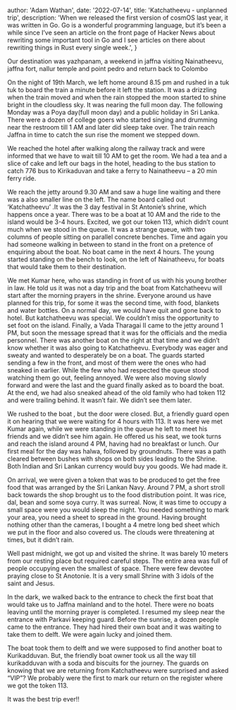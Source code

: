 
  author: 'Adam Wathan',
  date: '2022-07-14',
  title: 'Katchatheevu - unplanned trip',
  description:
    'When we released the first version of cosmOS last year, it was written in Go. Go is a wonderful programming language, but it’s been a while since I’ve seen an article on the front page of Hacker News about rewriting some important tool in Go and I see articles on there about rewriting things in Rust every single week.',
}


Our destination was yazhpanam, a weekend in jaffna visiting Nainatheevu, jaffna fort, nallur temple and point pedro and return back to Colombo

On the night of 19th March, we left home around 8.15 pm and rushed in a tuk tuk to board the train a minute before it left the station. It was a drizzling when the train moved and when the rain stopped the moon started to shine bright in the cloudless sky. It was nearing the full moon day. The following Monday was a Poya day(full moon day) and a public holiday in Sri Lanka. There were a dozen of college goers who started singing and drumming near the restroom till 1 AM and later did sleep take over. The train reach Jaffna in time to catch the sun rise the moment we stepped down.

We reached the hotel after walking along the railway track and were informed that we have to wait till 10 AM to get the room. We had a tea and a slice of cake and left our bags in the hotel, heading to the bus station to catch 776 bus to Kirikaduvan and take a ferry to Nainatheevu – a 20 min ferry ride.

We reach the jetty around 9.30 AM and saw a huge line waiting and there was a also smaller line on the left. The name board called out ‘Katchatheevu’ .It was the 3 day festival in St Antonie’s shrine, which happens once a year. There was to be a boat at 10 AM and the ride to the island would be 3-4 hours. Excited, we got our token 113, which didn’t count much when we stood in the queue. It was a strange queue, with two columns of people sitting on parallel concrete benches. Time and again you had someone walking in between to stand in the front on a pretence of enquiring about the boat. No boat came in the next 4 hours. The young started standing on the bench to look, on the left of Nainatheevu, for boats that would take them to their destination.

We met Kumar here, who was standing in front of us with his young brother in law. He told us it was not a day trip and the boat from Katchatheevu will start after the morning prayers in the shrine. Everyone around us have planned for this trip, for some it was the second time, with food, blankets and water bottles. On a normal day, we would have quit and gone back to hotel. But katchatheevu was special. We couldn’t miss the opportunity to set foot on the island. Finally, a Vada Tharagai II came to the jetty around 1 PM, but soon the message spread that it was for the officials and the media personnel. There was another boat on the right at that time and we didn’t know whether it was also going to Katchatheevu. Everybody was eager and sweaty and wanted to desperately be on a boat. The guards started sending a few in the front, and most of them were the ones who had sneaked in earlier. While the few who had respected the queue stood watching them go out, feeling annoyed. We were also moving slowly forward and were the last and the guard finally asked as to board the boat. At the end,  we had also sneaked ahead of the old family who had token 112 and were trailing behind. It wasn’t fair. We didn’t see them later.

We rushed to the boat , but the door were closed. But, a friendly guard open it on hearing that we were waiting for 4 hours with 113.  It was here we met Kumar again, while we were standing in the queue he left to meet his friends and we didn’t see him again. He offered us his seat, we took turns and reach the island around 4 PM, having had no breakfast or lunch. Our first meal for the day was halwa, followed by groundnuts. There was a path cleared between bushes with shops on both sides leading to the Shrine. Both Indian and Sri Lankan currency would buy you goods. We had made it.

On arrival, we were given a token that was to be produced to get the free food that was arranged by the Sri Lankan Navy. Around 7 PM, a short stroll back towards the shop brought us to the food distribution point. It was rice, dal, bean and some soya curry. It was surreal. Now, it was time to occupy a small space were you would sleep the night. You needed something to mark your area,  you need a sheet to spread in the ground. Having brought nothing other than the cameras, I bought a 4 metre long bed sheet which we put in the floor and also covered us. The clouds were threatening at times, but it didn’t rain.

Well past midnight, we got up and visited the shrine. It was barely 10 meters from our resting place but required careful steps. The entire area was full of people occupying even the smallest of space. There were few devotee praying close to St Anotonie. It is a very small Shrine with 3 idols of the saint and Jesus.

In the dark, we walked back to the entrance to check the first boat that would take us to Jaffna mainland and to the hotel. There were no boats leaving until the morning prayer is completed. I resumed my sleep near the entrance with Parkavi keeping guard. Before the sunrise, a dozen people came to the entrance. They had hired their own boat and it was waiting to take them to delft. We were again lucky and joined them.

The boat took them to delft and we were supposed to find another boat to Kurikadduvan. But, the friendly boat owner took us all the way till kurikadduvan with a soda and biscuits for the journey. The guards on knowing that we are returning from Katchatheevu were surprised and asked “VIP”? We probably were the first to mark our return on the register where we got the token 113.

It was the best trip ever!!
